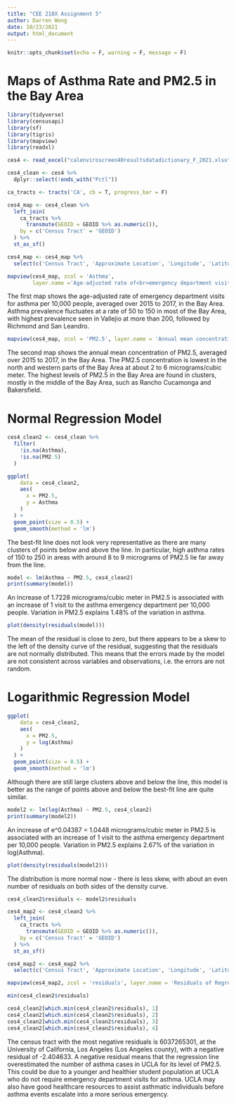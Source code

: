 ```yaml
---
title: "CEE 218X Assignment 5"
author: Darren Wong
date: 10/23/2021
output: html_document
---
```


```r
knitr::opts_chunk$set(echo = F, warning = F, message = F)
```

# Maps of Asthma Rate and PM2.5 in the Bay Area

```r
library(tidyverse)
library(censusapi)
library(sf)
library(tigris)
library(mapview)
library(readxl)
```

```r
ces4 <- read_excel("calenviroscreen40resultsdatadictionary_F_2021.xlsx")
```

```r
ces4_clean <- ces4 %>% 
  dplyr::select(!ends_with("Pctl"))
```

```r
ca_tracts <- tracts('CA', cb = T, progress_bar = F)

ces4_map <- ces4_clean %>%
  left_join(
    ca_tracts %>%
      transmute(GEOID = GEOID %>% as.numeric()),
    by = c('Census Tract' = 'GEOID')
  ) %>%
  st_as_sf()

ces4_map <- ces4_map %>%
  select(c('Census Tract', 'Approximate Location', 'Longitude', 'Latitude', 'PM2.5', 'Asthma', 'geometry'))

mapview(ces4_map, zcol = 'Asthma',
        layer.name ='Age-adjusted rate of<br>emergency department visits<br>for asthma per<br>10,000 people (averaged<br>over 2015 to 2017)')
```

The first map shows the age-adjusted rate of emergency department visits for asthma per 10,000 people, averaged over 2015 to 2017, in the Bay Area. Asthma prevalence fluctuates at a rate of 50 to 150 in most of the Bay Area, with highest prevalence seen in Vallejio at more than 200, followed by Richmond and San Leandro.



```r
mapview(ces4_map, zcol = 'PM2.5', layer.name = 'Annual mean concentration<br>of PM2.5 over 2015 to 2017<br>(microgram/cubic meter)')
```

The second map shows the annual mean concentration of PM2.5, averaged over 2015 to 2017, in the Bay Area. The PM2.5 concentration is lowest in the north and western parts of the Bay Area at about 2 to 6 micrograms/cubic meter. The highest levels of PM2.5 in the Bay Area are found in clusters, mostly in the middle of the Bay Area, such as Rancho Cucamonga and Bakersfield.

# Normal Regression Model

```r

ces4_clean2 <- ces4_clean %>%
  filter(
    !is.na(Asthma),
    !is.na(PM2.5)
  )

ggplot(
    data = ces4_clean2,
    aes(
      x = PM2.5,
      y = Asthma
    )
  ) +
  geom_point(size = 0.5) +
  geom_smooth(method = 'lm')
```

The best-fit line does not look very representative as there are many clusters of points below and above the line. In particular, high asthma rates of 150 to 250 in areas with around 8 to 9 micrograms of PM2.5 lie far away from the line.

```r
model <- lm(Asthma ~ PM2.5, ces4_clean2)
print(summary(model))
```

An increase of 1.7228 micrograms/cubic meter in PM2.5 is associated with an increase of 1 visit to the asthma emergency department per 10,000 people. Variation in PM2.5 explains 1.48% of the variation in asthma.

```r
plot(density(residuals(model)))
```

The mean of the residual is close to zero, but there appears to be a skew to the left of the density curve of the residual, suggesting that the residuals are not normally distributed. This means that the errors made by the model are not consistent across variables and observations, i.e. the errors are not random. 

# Logarithmic Regression Model

```r
ggplot(
    data = ces4_clean2,
    aes(
      x = PM2.5,
      y = log(Asthma)
    )
  ) +
  geom_point(size = 0.5) +
  geom_smooth(method = 'lm')
```

Although there are still large clusters above and below the line, this model is better as the range of points above and below the best-fit line are quite similar.

```r
model2 <- lm(log(Asthma) ~ PM2.5, ces4_clean2)
print(summary(model2))
```

An increase of e^0.04387 = 1.0448 micrograms/cubic meter in PM2.5 is associated with an increase of 1 visit to the asthma emergency department per 10,000 people. Variation in PM2.5 explains 2.67% of the variation in log(Asthma).

```r
plot(density(residuals(model2)))
```

The distribution is more normal now - there is less skew, with about an even number of residuals on both sides of the density curve.

```r
ces4_clean2$residuals <- model2$residuals

ces4_map2 <- ces4_clean2 %>%
  left_join(
    ca_tracts %>%
      transmute(GEOID = GEOID %>% as.numeric()),
    by = c('Census Tract' = 'GEOID')
  ) %>%
  st_as_sf()

ces4_map2 <- ces4_map2 %>%
  select(c('Census Tract', 'Approximate Location', 'Longitude', 'Latitude', 'PM2.5', 'Asthma', 'residuals', 'geometry'))

mapview(ces4_map2, zcol = 'residuals', layer.name = 'Residuals of Regression<br>between log(Asthma) and<br>PM2.5')

```

```r
min(ces4_clean2$residuals)

ces4_clean2[which.min(ces4_clean2$residuals), 1]
ces4_clean2[which.min(ces4_clean2$residuals), 2]
ces4_clean2[which.min(ces4_clean2$residuals), 3]
ces4_clean2[which.min(ces4_clean2$residuals), 4]
```

The census tract with the most negative residuals is 6037265301, at the University of California, Los Angeles (Los Angeles county), with a negative residual of -2.404633. A negative residual means that the regression line overestimated the number of asthma cases in UCLA for its level of PM2.5. This could be due to a younger and healthier student population at UCLA who do not require emergency department visits for asthma. UCLA may also have good healthcare resources to assist asthmatic individuals before asthma events escalate into a more serious emergency.



